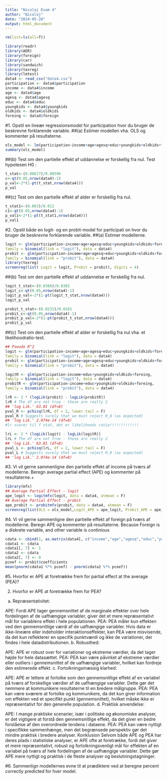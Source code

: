 ```yaml
---
title: "Nicolaj Exam 4"
author: "Nicolaj"
date: "2024-05-28"
output: html_document
---
```

```r
rm(list=ls(all=T))
```

```r
library(readr)
library(AER)
library(foreign)
library(car)
library(sandwich)
library(texreg)
library(lmtest)
data4 <- read_csv("data4.csv")
participation <- data4$participation
income <- data4$income
age <- data4$age
agesq <- data4$agesq
educ <- data4$educ
youngkids <- data4$youngkids
oldkids <- data4$oldkids
foreing <- data4$foreign
```



#1. Opstil en lineær regressionsmodel for participation hvor du bruger de beskrevne forklarende variable.
##(a) Estimer modellen vha. OLS og kommenter på resultaterne.

```r
ols_model <- lm(participation~income+age+agesq+educ+youngkids+oldkids+foreing)
summary(ols_model)
```

##(b) Test om den partielle effekt af uddannelse er forskellig fra nul.
Test hypotesen H0 : 
```r
t_stat<-(0.00677)/0.00596
c<-qt(0.05,nrow(data4)-1)
p_val<-2*(1-pt(t_stat,nrow(data4)))
p_val
```
##(c) Test om den partielle effekt af alder er forskellig fra nul.
```r
t_stat1<-(0.063)/0.012
c1<-qt(0.05,nrow(data4)-1)
p_val1<-2*(1-pt(t_stat1,nrow(data4)))
p_val1
```

#2. Opstil både en logit- og en probit-model for participati on hvor du bruger de beskrevne forklarende variable.
##(a) Estimer modellerne.
```r
logit <- glm(participation~income+age+agesq+educ+youngkids+oldkids+foreing,
family = binomial(link = "logit"), data = data4)
probit <- glm(participation~income+age+agesq+educ+youngkids+oldkids+foreing,
family = binomial(link = "probit"), data = data4)
library(texreg)
screenreg(list( Logit = logit, Probit = probit), digits = 4)
```

##(b) Test om den partielle effekt af uddannelse er forskellig fra nul.
```r
logit_t_stat<-(0.0386)/0.0302
logit_c<-qt(0.05,nrow(data4)-1)
logit_p_val<-2*(1-pt(logit_t_stat,nrow(data4)))
logit_p_val
```

```r
probit_t_stat<-(0.0231)/0.0181
probit_c<-qt(0.05,nrow(data4)-1)
probit_p_val<-2*(1-pt(probit_t_stat,nrow(data4)))
probit_p_val
```
##(c) Test om den partielle effekt af alder er forskellig fra nul vha. et likelihoodratio-test.
```r
## Pseudo R^2
logit <- glm(participation~income+age+agesq+educ+youngkids+oldkids+foreing,
family = binomial(link = "logit"), data = data4)
probit <- glm(participation~income+age+agesq+educ+youngkids+oldkids+foreing,
family = binomial(link = "probit"), data = data4)

logitR <- glm(participation~income+educ+youngkids+oldkids+foreing,
family = binomial(link = "logit"), data = data4)
probitR <- glm(participation~income+educ+youngkids+oldkids+foreing,
family = binomial(link = "probit"), data = data4)

lrR <- 2 * (logLik(probit) - logLik(probitR))
lrR # The df are not true - these are really 2
## 'log Lik.' 63.01 (df=8)
pval_R <- pchisq(lrR, df = 2, lower.tail = F)
pval_R # Suggests surely that we must reject H_0 (as expected)
## 'log Lik.' 2.074e-14 (df=8)
#lr svarer til f stat, det er likelihoods ratio!!!!!!!!!!!!!
```
```r

lrL <- 2 * (logLik(logit) - logLik(logitR))
lrL # The df are not true - these are really 2
## 'log Lik.' 63.01 (df=8)
pval_L <- pchisq(lrL, df = 2, lower.tail = F)
pval_L # Suggests surely that we must reject H_0 (as expected)
## 'log Lik.' 2.074e-14 (df=8)

```

#3. Vi vil gerne sammenligne den partielle effekt af income på tværs af modellerne. Beregn average partial effect (APE) og kommenter på resultaterne.+

```r
library(mfx)
## Average Partial Effect - logit
ape_logit <- logitmfx(logit, data = data4, atmean = F)
## Average Partial Effect - probit
ape_probit <- probitmfx(probit, data = data4, atmean = F)
screenreg(list(OLS = ols_model,Logit_APE = ape_logit, Probit_APE = ape_probit), digits = 4)
```
#4. Vi vil gerne sammenligne den partielle effekt af foreign på tværs af modellerne. Beregn APE og kommenter på resultaterne.
Because Foreign is a diskrete variable, and other variable is continious
```r
cdata <- cbind(1, as.matrix(data4[, c("income","age","agesq","educ","youngkids","oldkids","foreing")]))
cdata1 <- cdata
cdata1[, 7] <- 1
cdata2 <- cdata
cdata2[, 7] <- 0
pcoef <- probit$coefficients
mean(pnorm(cdata1 %*% pcoef) - pnorm(cdata2 %*% pcoef))

```


#5. Hvorfor er APE at foretrække frem for partial effect at the average (PEA)?

2. Hvorfor er APE at foretrække frem for PEA?
a. Repræsentativitet:

APE: Fordi APE tager gennemsnittet af de marginale effekter over hele fordelingen af de uafhængige variabler, giver det et mere repræsentativt mål for variablens effekt i hele populationen.
PEA: PEA måler kun effekten ved den gennemsnitlige værdi af de uafhængige variabler. Hvis data er ikke-lineære eller indeholder interaktionseffekter, kan PEA være misvisende, da det kun reflekterer en specifik punktværdi og ikke de variationer, der findes i hele datadistributionen.
b. Robusthed:

APE: APE er robust over for variationer og ekstreme værdier, da det tager højde for hele datasættet.
PEA: PEA kan være påvirket af ekstreme værdier eller outliers i gennemsnittet af de uafhængige variabler, hvilket kan fordreje den estimerede effekt.
c. Fortolkningsmæssig klarhed:

APE: APE er lettere at fortolke som den gennemsnitlige effekt af en variabel på tværs af forskellige værdier af de uafhængige variabler. Dette gør det nemmere at kommunikere resultaterne til en bredere målgruppe.
PEA: PEA kan være sværere at fortolke og kommunikere, da det kun giver information om effekten ved et specifikt punkt (gennemsnittet), hvilket måske ikke er repræsentativt for den generelle population.
d. Praktisk anvendelse:

APE: I mange praktiske scenarier, især i politiske og økonomiske analyser, er det vigtigere at forstå den gennemsnitlige effekt, da det giver en bedre forståelse af den overordnede tendens i dataene.
PEA: PEA kan være nyttigt i specifikke sammenhænge, men det begrænsede perspektiv gør det mindre praktisk i bredere analyser.
Konklusion
Selvom både APE og PEA har deres plads i statistiske analyser, er APE ofte at foretrække, fordi det giver et mere repræsentativt, robust og fortolkningsvenligt mål for effekten af en variabel på tværs af hele fordelingen af de uafhængige variabler. Dette gør APE mere nyttigt og praktisk i de fleste analyser og beslutningstagninger.


#6. Sammenlign modellernes evne til at prædiktere ved at beregne percent correctly predicted for hver model.
